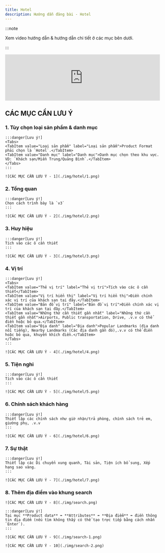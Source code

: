 ```yaml
---
title: Hotel
description: Hướng dẫn đăng bài - Hotel
---
```



:::note

Xem video hướng dẫn & hướng dẫn chi tiết ở các mục bên dưới.

:::

<iframe width="100%" style={{"aspect-ratio": "16 / 9"}} src="https://www.loom.com/embed/66bc3d167010429b9084b30259815359?sid=c5ad2fbd-2b9d-4ce0-946c-9a299d5c8495" title="YouTube video player" frameborder="0" allow="accelerometer; autoplay; clipboard-write; encrypted-media; gyroscope; picture-in-picture; web-share" referrerpolicy="strict-origin-when-cross-origin" allowfullscreen></iframe>

## CÁC MỤC CẦN LƯU Ý

### 1. Tùy chọn loại sản phẩm & danh mục

    :::danger[Lưu ý!]
    <Tabs>
    <TabItem value="Loại sản phẩm" label="Loại sản phẩm">Product Format phải chọn là `Hotel`.</TabItem>
    <TabItem value="Danh mục" label="Danh mục">Danh mục chọn theo khu vực. VD: `Khách sạn/Miền Trung/Quảng Bình`.</TabItem>
    </Tabs>
    :::

    ![CÁC MỤC CẦN LƯU Ý - 1](./img/hotel/1.png)

### 2. Tổng quan

    :::danger[Lưu ý!]
    Chọn cách trình bày là `v3`
    :::

    ![CÁC MỤC CẦN LƯU Ý - 2](./img/hotel/2.png)

### 3. Huy hiệu

    :::danger[Lưu ý!]
    Tích vào các ô cần thiết
    :::

    ![CÁC MỤC CẦN LƯU Ý - 3](./img/hotel/3.png)
    
### 4. Vị trí

    :::danger[Lưu ý!]
    <Tabs>
    <TabItem value="Thẻ vị trí" label="Thẻ vị trí">Tích vào các ô cần thiết</TabItem>
    <TabItem value="Vị trí hiển thị" label="Vị trí hiển thị">Điền chính xác vị trí của khách sạn tại đây.</TabItem>
    <TabItem value="Bản đồ vị trí" label="Bản đồ vị trí">Điền chính xác vị trí của khách sạn tại đây.</TabItem>
    <TabItem value="Những thứ cần thiết gần nhất" label="Những thứ cần thiết gần nhất">Airports, Public transportation, Drive, .v.v có thể điền hoặc bỏ qua.</TabItem>
    <TabItem value="Địa danh" label="Địa danh">Popular Landmarks (địa danh nổi tiếng), Nearby Landmarks (Các địa danh gần đó),.v.v có thể điền hoặc bỏ qua, khuyến khích điền.</TabItem>
    </Tabs>
    :::

    ![CÁC MỤC CẦN LƯU Ý - 4](./img/hotel/4.png)

### 5. Tiện nghi

    :::danger[Lưu ý!]
    Tích vào các ô cần thiết
    :::

    ![CÁC MỤC CẦN LƯU Ý - 5](./img/hotel/5.png)

### 6. Chính sách khách hàng

    :::danger[Lưu ý!]
    Thiết lập các chính sách như giờ nhận/trả phòng, chính sách trẻ em, giường phụ, .v.v
    :::

    ![CÁC MỤC CẦN LƯU Ý - 6](./img/hotel/6.png)
    
### 7. Sự thật

    :::danger[Lưu ý!]
    Thiết lập các Di chuyển xung quanh, Tài sản, Tiện ích bổ sung, Xếp hạng sao vàng.
    :::

    ![CÁC MỤC CẦN LƯU Ý - 7](./img/hotel/7.png)

### 8. Thêm địa điểm vào khung search

    ![CÁC MỤC CẦN LƯU Ý - 8](./img/search.png)

    :::danger[Lưu ý!]
    Tại mục **Product data** ➡️ **Attributes** ➡️ **Địa điểm** ➡️ điền thông tin địa điểm (nếu tìm không thấy có thể tạo trực tiếp bằng cách nhấn `Enter`).
    :::

    ![CÁC MỤC CẦN LƯU Ý - 9](./img/search-1.png)

    ![CÁC MỤC CẦN LƯU Ý - 10](./img/search-2.png)